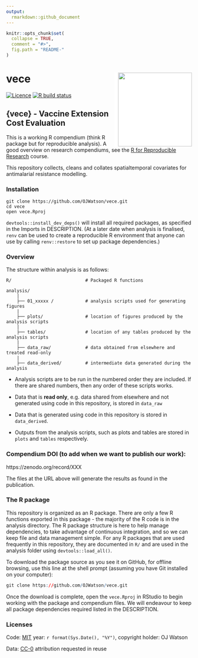 ```yaml
---
output:
  rmarkdown::github_document
---
```


<!-- README.md is generated from README.Rmd. Please edit that file -->

```r
knitr::opts_chunk$set(
  collapse = TRUE,
  comment = "#>",
  fig.path = "README-"
)
```

# vece <img src="tools/logo.png" align="right" style="padding-left:10px;background-color:white;" width="200px" />

<!-- badges: start -->
[![Licence](https://img.shields.io/github/license/mashape/apistatus.svg)](http://choosealicense.com/licenses/mit/) 
[![R build status](https://github.com/OJWatson/vece/workflows/R-CMD-check/badge.svg)](https://github.com/OJWatson/vece/actions)
<!-- badges: end -->

## {vece} - Vaccine Extension Cost Evaluation

This is a working R compendium (think R package but for reproducible analysis). A good overview on research compendiums, see the [R for Reproducible Research](https://annakrystalli.me/rrresearch/index.html) course.

This repository collects, cleans and collates spatialtemporal covariates for antimalarial resistance modelling.

### Installation

```
git clone https://github.com/OJWatson/vece.git
cd vece
open vece.Rproj
```

`devtools::install_dev_deps()` will install all required packages, as specified in the Imports in DESCRIPTION. (At a later date when analysis is finalised, `renv` can be used to create a reproducible R environment that anyone can use by calling `renv::restore` to set up package dependencies.) 

### Overview

The structure within analysis is as follows:

```
R/                            # Packaged R functions 

analysis/
    |
    ├── 01_xxxxx /            # analysis scripts used for generating figures
    |
    ├── plots/                # location of figures produced by the analysis scripts
    |
    ├── tables/               # location of any tables produced by the analysis scripts
    |
    ├── data_raw/             # data obtained from elsewhere and treated read-only    
    |
    ├── data_derived/         # intermediate data generated during the analysis

```

* Analysis scripts are to be run in the numbered order they are included. If there are
shared numbers, then any order of these scripts works. 

* Data that is **read only**, e.g. data shared from elsewhere and not generated using 
code in this repository, is stored in `data_raw`

* Data that is generated using code in this repository is stored in `data_derived`.

* Outputs from the analysis scripts, such as plots and tables are stored in `plots` 
and `tables` respectively.

### Compendium DOI (to add when we want to publish our work): 
 
https://zenodo.org/record/XXX

The files at the URL above will generate the results as found in the publication.

### The R package 

This repository is organized as an R package. There are only a few R functions exported in this package - the majority of the R code is in the analysis directory. The R package structure is here to help manage dependencies, to take advantage of continuous integration, and so we can keep file and data management simple. For any R packages that are used frequently in this repository, they are documented in `R/` and are used in the analysis folder using `devtools::load_all()`. 

To download the package source as you see it on GitHub, for offline browsing, use this line at the shell prompt (assuming you have Git installed on your computer):

```r
git clone https://github.com/OJWatson/vece.git
```

Once the download is complete, open the `vece.Rproj` in RStudio to begin working with the package and compendium files. We will endeavour to keep all package dependencies required listed in the DESCRIPTION. 

<!-- To add this once all the analysis is done -->
<!-- In addition, once analysis is completed, we will use `renv` to track package dependencies for reproducibility. Please use `renv::restore` to restore the state of the project and see https://rstudio.github.io/renv/articles/renv.html for more information. -->

### Licenses

Code: [MIT](http://opensource.org/licenses/MIT) year: `r format(Sys.Date(), "%Y")`, copyright holder: OJ Watson

Data: [CC-0](http://creativecommons.org/publicdomain/zero/1.0/) attribution requested in reuse
